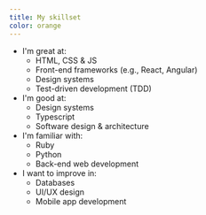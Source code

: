 ```yaml
---
title: My skillset
color: orange
---
```


- I'm great at:
  - HTML, CSS & JS
  - Front-end frameworks (e.g., React, Angular)
  - Design systems
  - Test-driven development (TDD)
- I'm good at:
  - Design systems
  - Typescript
  - Software design & architecture
- I'm familiar with:
  - Ruby
  - Python
  - Back-end web development
- I want to improve in:
  - Databases
  - UI/UX design
  - Mobile app development
